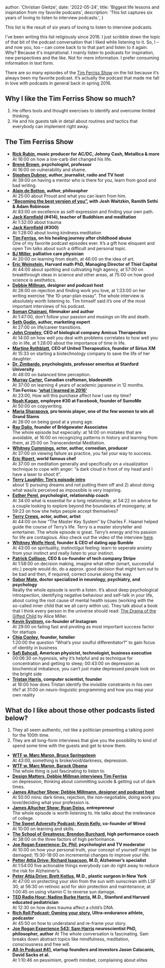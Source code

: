 
  author: 'Christian Gleitze',
  date: '2022-05-24',
  title: 'Biggest life lessons and inspiration from my favorite podcasts',
  description:
    'This list captures six years of loving to listen to interview podcasts.',
}


This list is the result of six years of loving to listen to interview podcasts.

I've been writing this list religiously since 2016. I just scribble down the topic of that bit of the podcast conversation that I liked while listening to it. So, I – and now you, too – can come back to to that part and listen to it again. Why? Because it's inspirational. I mainly listen to podcasts for inspiration, new perspectives and the like. Not for mere information. I prefer consuming information in text form.

There are so many episodes of the [Tim Ferriss Show](https://tim.blog/podcast/) on the list because it’s always been my favorite podcast. It’s actually the podcast that made me fall in love with podcasts in general back in spring 2016.

## Why I like the Tim Ferriss Show so much?

1.  He offers tools and thought exercises to identify and overcome limited thinking.
2.  He and his guests talk in detail about routines and tactics that everybody can implement right away.

## The Tim Ferriss Show

- **[Rick Rubin](https://tim.blog/2015/05/15/rick-rubin/), music producer for AC/DC, Johnny Cash, Metallica & more**  
   At 16:00 on how a low-carb diet changed his life.
- **[Brené Brown](https://tim.blog/2015/08/28/brene-brown-on-vulnerability-and-home-run-ted-talks/), psychologist, professor**  
   At 16:00 on vulnerability and shame.
- **[Stephen Dubner](https://tim.blog/2014/05/19/think-like-a-freak/), author, journalist, radio and TV host**  
   At 39:00 on having a mentor who is there for you, learn from good and bad writing.
- **[Alain de Botton](https://tim.blog/2015/11/10/alain-de-botton/), author, philosopher**  
   At 25:00 about Proust and what you can learn from him.
- **[“Becoming the best version of you”](https://tim.blog/2016/12/20/becoming-the-best-version-of-you/), with Josh Waitzkin, Ramith Sethi & Adam Robinson**  
   At 83:00 on excellence as self-expression and finding your own path.
- **[Jack Kornfield](https://tim.blog/2020/03/12/jack-kornfield-covid19/) (#414), teacher of Buddhism and meditation**  
   At 1:32:00 about trauma
- **[Jack Kornfield](https://tim.blog/2018/03/05/jack-kornfield/) (#300)**  
   At 1:28:00 about loving kindness meditation
- **[Tim Ferriss](https://tim.blog/2020/09/14/how-to-heal-trauma/), on his healing journey after childhood abuse**  
   One of my favorite podcast episodes ever. It’s a gift how eloquent and open Tim talks about such a difficult and personal topic.
- **[BJ Miller](https://tim.blog/2016/04/14/bj-miller/), palliative care physician**  
   At 20:00 on learning from death, at 46:00 on the idea of art.
- **[Eric Weinstein](https://tim.blog/2016/01/13/eric-weinstein/), Harvard math PhD, Managing Director of Thiel Capital**  
   At 44:00 about spotting and cultivating high agency, at 57:00 on breakthrough ideas in science and other areas, at 75:00 on how good science is aesthetics.
- **[Debbie Millman](https://tim.blog/2017/01/12/how-to-design-a-life-debbie-millman/), designer and podcast host**  
   At 26:00 on rejection and finding work you love, at 1:33:00 on her writing exercise “the 10-year-plan essay”. The whole interview is absolutely worth listening to. Tim himself said it’s one of the most important interviews of his podcast.
- **[Soman Chainani](https://tim.blog/2017/02/08/soman-chainani-the-school-for-good-and-evil/), filmmaker and author**  
   At 1:47:00, don’t follow your passion and musings on life and death.
- **[Seth Godin](https://tim.blog/2016/02/10/seth-godin/), author, marketing expert**  
   At 27:00 on life/career transitions.
- **[John Crowley](https://tim.blog/2017/02/28/john-crowley/), CEO of biological company Amicus Therapeutics**  
   At 14:00 on how well you deal with problems correlates to how well you do in life, at 1:28:00 about the importance of time in life.
- **[Martine Rothblatt](https://tim.blog/2020/12/16/martine-rothblatt/), CEO of United Therapeutics, founder of Sirius XM**  
   At 15:33 on starting a biotechnology company to save the life of her daughter.
- **[Dr. Zimbardo](https://tim.blog/2017/03/08/how-to-not-be-evil-dr-phil-zimbardo/), psychologists, professor emeritus at Stanford University**  
   At 48:00 on balanced time perception.
- **[Murray Carter](https://tim.blog/2017/04/26/murray-carter/), Canadian craftsman, bladesmith**  
   At 37:00 on learning 4 years of academic japanese in 12 months.
- **Tim Ferriss: [‘what I learned in 2016’](https://tim.blog/2016/12/29/2016-what-ive-learned/)**  
   At 23:00, How will this purchase affect how I use my time?
- **[Noah Kagan](https://tim.blog/2015/05/07/noah-kagan/), employee #30 at Facebook, founder of SumoMe**  
   At 50:00 on copywriting.
- **[Maria Sharapova](https://tim.blog/2017/08/26/maria-sharapova/), pro tennis player, one of the few women to win all Grand Slams**  
   At 26:00 on being good at a young age.
- **[Ray Dalio](https://tim.blog/2017/09/13/ray-dalio/), founder of Bridgewater Associates**  
   The whole episode but especially: at 14:00 on mistakes that are avoidable, at 16:00 on recognizing patterns in history and learning from them, at 25:00 on Transcendental Meditation.
- **[Whitney Cummings](https://tim.blog/2015/06/26/whitney-cummings/), actor, author, comedian, producer**  
   At 37:00 on viewing failure as practice, you fail your way to success.
- **[Eric Ripert](https://tim.blog/2017/09/29/eric-ripert/), world famous chef**  
   At 37:00 on meditation generally and specifically on a visualization technique to cope with anger: “a dark cloud in front of my head and I have a laser to shoot it”.
- **[Terry Laughlin: Tim’s episode intro](https://tim.blog/2017/10/29/terry-laughlin/)**  
   about 1) pursuing dreams and not putting them off and 2) about doing what was/is perceived as impossible is very inspiring.
- **[Esther Perel](https://tim.blog/2017/10/08/intimacy-emotional-baggage-relationship-longevity/), psychologist, relationship coach**  
   At 34:00 what is essential for a long relationship; at 54:22 on advice for a couple looking to explore beyond the boundaries of monogamy; at 59:23 on how she helps people accept themselves?
- **[Terry Crews](https://tim.blog/2017/12/20/terry-crews-how-to-have-do-and-be-all-you-want/), actor, author, artist**  
   At 44:00 on how “The Master Key System” by Charles F. Haanel helped guide the course of Terry’s life. Terry is a master storyteller and entertainer. The whole episode is great. Terry’s energy and his passion for life are contagious. Also check out the video of the interview [here](https://www.youtube.com/watch?v=gEde9awCB3E).
- **[Whitney Wolfe Herd](https://tim.blog/2018/05/25/whitney-wolfe-herd/), founder & CEO of dating app Bumble**  
   At 43:00 on spirituality, instinct/gut feeling: learn to seperate anxiety from your instinct and really listen to your instinct.
- **[Patrick Collison](https://tim.blog/2018/12/20/patrick-collison/), CEO & co-founder of tech company Stripe**  
   At 1:58:00 on decision making, imagine what other (smart, successful etc.) people would do, do a approx. good decision that might turn out to be bad and then, if required, correct course along the way.
- **[Gabor Mate](https://tim.blog/2018/02/20/gabor-mate/), doctor specialized in neurology, psychiatry, and psychology**  
   Really the whole episode is worth a listen. It’s about deep psychological introspection, identifying negative behaviour and self-talk in your life, about curing the root cause of mental health issues (working with the so-called inner child that we all carry within us). They talk about a book that I think every person in the universe should read: [The Drama of the Gifted Child](https://www.goodreads.com/book/show/4887.The_Drama_of_the_Gifted_Child) by Alice Miller.
- **[Kevin Systrom](https://tim.blog/2019/04/25/kevin-systrom/), co-founder of Instagram**  
   At 29:00 on failing fast and pivoting as most important success factor for startups
- **[Chip Conley](https://tim.blog/2019/06/20/chip-conley/), founder, hotelier**  
   1:20:00 the question “What’s your soulful differentiator?” to gain focus of identity in business
- **[Safi Bahcall](https://tim.blog/2019/08/16/safi-bahcall/), American physicist, technologist, business executive**  
   00:06:30 on hypnosis, why it’s helpful and as technique for concentration and getting to sleep; 00:43:00 on depression as biochemical imbalance, you can’t just make depressed people look on the bright side
- **[Tristan Harris](https://tim.blog/2019/09/19/tristan-harris/), computer scientist, founder**  
   at 16:00 how does Tristan identify the invisible constraints in his own life? at 31:00 on neuro-linguistic programming and how you map your own reality

## What do I like about those other podcasts listed below?

1.  They all seem authentic, not like a politician presenting a talking point for the 100th time.
2.  They are all long-form interviews that give you the possibility to kind of spend some time with the guests and get to know them.

- **[WTF w. Marc Maron, Bruce Springsteen](https://youtu.be/00fZp43fr3U)**  
   At 43:00, something is broke/void/darkness, depression.
- **[WTF w. Marc Maron, Barack Obama](http://www.wtfpod.com/podcast/episodes/episode_613_-_president_barack_obama)**  
   The whole thing is just fascinating to listen to.
- **[Design Matters, Debbie Millman interviews Tim Ferriss](https://www.designmattersmedia.com/podcasts/Tim-Ferriss)**  
   on depression, thinking about committing suicide & getting out of dark times.
- **[James Altucher Show: Debbie Millmann, designer and podcast host](https://jamesaltucher.com/podcast/debbie-millman/)**  
   At 50:00 mins: dark times, rejection, the non-negotiable, doing work you love/deciding what your profession is.
- **[James Altucher Show: Ryan Deiss](https://jamesaltucher.com/podcast/ryan-deiss/), entrepreneur**  
   The whole episode is worth listening to. He talks about the irrelevance of college.
- **[The Sweet Adversity Podcast: Kevin Kelly](http://www.nickdinardo.com/kevin-kelly/), co-founder of Wired**  
   At 10:00 on learning and skills.
- **[The School of Greatness: Brendon Burchard](https://lewishowes.com/podcast/e-brendon-burchard-high-performance-habits/), high performance coach**  
   At 38:00 on the three factors of high performance.
- **[Joe Rogan Experience: Dr. Phil](https://jrelibrary.com/1254-dr-phil/), psychologist and TV moderator**  
   At 10:00 on how your personal truth, your concept of yourself might be damaged; 15:30-18:00 on incremental changes to improve your life.
- **[Petter Attia Drive: Richard Isaacson](https://peterattiamd.com/richardisaacson/), M.D, Alzheimer’s specialist**  
   At 1:54:00 five actionable things everybody can do right away to reduce the risk for Alzheimer’s.
- **[Peter Attia Drive: Brett Kotlus](https://peterattiamd.com/brettkotlus/), M.D., plastic surgeon in New York**  
   At 47:00 on protecting your skin from the sun with sunscrean with LSF 30; at 56:30 on retinoic acid for skin protection and maintenance; at 1:00:45 on using vitamin C to reverse sun damage.
- **[TED Radio Hour: Nadine Burke Harris](https://www.npr.org/2017/08/25/545092982/nadine-burke-harris-how-does-trauma-affect-a-childs-dna), M.D., Stanford and Harvard educated pediatrician**  
   At 12:30 on how does trauma affect a child’s DNA.
- **[Rich Roll Podcast: Owning your story](https://www.richroll.com/podcast/roll-on-528/), Ultra-endurance athlete, podcaster**  
   At 45:50 on how to understand and re-frame your story.
- **[Joe Rogan Experience 543: Sam Harris](https://open.spotify.com/episode/5aWHFm05DR7YCMs9Y2u4eF?si=37de74713c774d21) neuroscientist PhD, philosopher, author**
  At The whole conversation is fascinating. Sam breaks down abstract topics like mindfulness, meditation, consciousness and free will.
- **[All-In Podcast #41](https://open.spotify.com/episode/3ydDd2awS0b6yAjRIEAfkR?si=8860b05df1194709), startup founders and investors Jason Calacanis, David Sacks et al.**  
   At 1:10:46 on pessimism, growth mindset, complaining about elites
